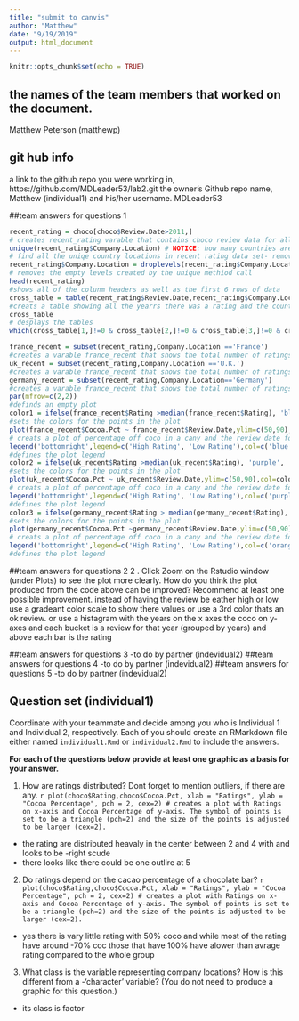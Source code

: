 ```yaml
---
title: "submit to canvis"
author: "Matthew"
date: "9/19/2019"
output: html_document
---
```


```r
knitr::opts_chunk$set(echo = TRUE)
```

## the names of the team members that worked on the document.
Matthew Peterson (matthewp)

## git hub info

a link to the github repo you were working in, https://github.com/MDLeader53/lab2.git
the owner’s Github repo name, Matthew (individual1)
and his/her username. MDLeader53

##team answers for questions 1

```r
recent_rating = choco[choco$Review.Date>2011,]
# creates recent_rating varable that contains choco review data for all years greater than 2011
unique(recent_rating$Company.Location) # NOTICE: how many countries are listed but how many levels are there? 
# find all the uniqe country locations in recent rating data set- removed any lines of data that had duplate contries 
recent_rating$Company.Location = droplevels(recent_rating$Company.Location)
# removes the empty levels created by the unique methiod call
head(recent_rating)
#shows all of the colunm headers as well as the first 6 rows of data 
cross_table = table(recent_rating$Review.Date,recent_rating$Company.Location)
#creats a table showing all the yearrs there was a rating and the country that the company that was rated was from
cross_table
# desplays the tables
which(cross_table[1,]!=0 & cross_table[2,]!=0 & cross_table[3,]!=0 & cross_table[4,]!=0 & cross_table[5,]!=0)

france_recent = subset(recent_rating,Company.Location =='France')
#creates a varable france_recent that shows the total number of ratings in france 
uk_recent = subset(recent_rating,Company.Location =='U.K.')
#creates a varable france_recent that shows the total number of ratings in UK 
germany_recent = subset(recent_rating,Company.Location=='Germany')
#creates a varable france_recent that shows the total number of ratings in Germany 
par(mfrow=c(2,2))
#definds an empty plot
color1 = ifelse(france_recent$Rating >median(france_recent$Rating), 'blue', 'green')
#sets the colors for the points in the plot
plot(france_recent$Cocoa.Pct ~ france_recent$Review.Date,ylim=c(50,90),col=color1,pch=18,cex=1.5,xlab="Review Date", ylab= "Cocoa Percentage", main= "France") 
# creats a plot of percentage off coco in a cany and the review date for the country France
legend('bottomright',legend=c('High Rating', 'Low Rating'),col=c('blue','green'),pch=18)
#defines the plot legend
color2 = ifelse(uk_recent$Rating >median(uk_recent$Rating), 'purple', 'red')
#sets the colors for the points in the plot
plot(uk_recent$Cocoa.Pct ~ uk_recent$Review.Date,ylim=c(50,90),col=color2,pch=18,cex=1.5, xlab="Review Date", ylab= "Cocoa Percentage", main= "UK")
# creats a plot of percentage off coco in a cany and the review date for the united kingdon of UK
legend('bottomright',legend=c('High Rating', 'Low Rating'),col=c('purple','red'),pch=18)
#defines the plot legend
color3 = ifelse(germany_recent$Rating > median(germany_recent$Rating), 'orange', 'yellow')
#sets the colors for the points in the plot
plot(germany_recent$Cocoa.Pct ~germany_recent$Review.Date,ylim=c(50,90),col=color3,pch=18,cex=1.5,xlab="Review Date", ylab= "Cocoa Percentage", main= "Germany") 
# creats a plot of percentage off coco in a cany and the review date for the German empire
legend('bottomright',legend=c('High Rating', 'Low Rating'),col=c('orange','yellow'),pch=18)
#defines the plot legend
```

##team answers for questions 2
2 \. Click Zoom on the Rstudio window (under Plots) to see the plot more clearly. How do you think the plot produced from the code above can be improved? Recommend at least one possible improvement. 
instead of having the review be eather high or low use a gradeant color scale to show there values or use a 3rd color thats  an ok review. or use  a histagram with the years on the x axes the coco on y-axes and each bucket is a review for that year (grouped by years) and above each bar is the rating 


##team answers for questions 3
-to do by partner (indevidual2)
##team answers for questions 4
-to do by partner (indevidual2)
##team answers for questions 5
-to do by partner (indevidual2)

## Question set (individual1)

Coordinate with your teammate and decide among you who is Individual 1 and Individual 2, respectively. Each of you should create an RMarkdown file either named `individual1.Rmd` or `individual2.Rmd` to include the answers.

**For each of the questions below provide at least one graphic as a basis for your answer.**
  
  1. How are ratings distributed? Dont forget to mention outliers, if there are any.
    ```r
plot(choco$Rating,choco$Cocoa.Pct, xlab = "Ratings", ylab = "Cocoa Percentage", pch = 2, cex=2) # creates a plot with Ratings on x-axis and Cocoa Percentage of y-axis. The symbol of points is set to be a triangle (pch=2) and the size of the points is adjusted to be larger (cex=2). 
```
  - the rating are distributed heavaly in the center between 2 and 4 with and looks to be -right scude 
  -  there looks like there could be one outlire at 5  
  
  2. Do ratings depend on the cacao percentage of a chocolate bar? 
    ```r
plot(choco$Rating,choco$Cocoa.Pct, xlab = "Ratings", ylab = "Cocoa Percentage", pch = 2, cex=2) # creates a plot with Ratings on x-axis and Cocoa Percentage of y-axis. The symbol of points is set to be a triangle (pch=2) and the size of the points is adjusted to be larger (cex=2). 
```
  -  yes there is vary little rating with 50% coco and while most of the rating have around -70% coc those that have 100% have alower than avrage rating compared to the whole group
  
  3. What class is the variable representing company locations? How is this different from a -'character' variable? (You do not need to produce a graphic for this question.)
  - its class is factor